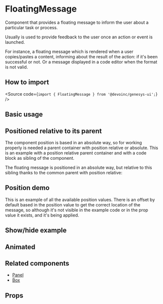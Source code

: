 

<Meta of={Stories} />

# FloatingMessage

Component that provides a floating message to inform the user about a particular
task or process.

Usually is used to provide feedback to the user once an action or event is
launched.

For instance, a floating message which is rendered when a user copies/pastes a
content, informing about the result of the action: if it's been successful or
not. Or a message displayed in a code editor when the format is not valid.

## How to import

<Source code={`import { FloatingMessage } from '@devoinc/genesys-ui';`} />

## Basic usage

<Canvas of={Stories.Playground} />

## Positioned relative to its parent

The component position is based in an absolute way, so for working properly is
needed a parent container with position relative or absolute. This is an example
with a position relative parent container and with a code block as sibling of
the component.

The floating message is positioned in an absolute way, but relative to this
sibling thanks to the common parent with position relative:

<Canvas of={Stories.PositionedToItsParent} />

## Position demo

This is an example of all the available position values. There is an offset by
default based in the position value to get the correct location of the message,
so although it's not visible in the example code or in the prop value it exists,
and it's being applied.

<Canvas of={Stories.Position} />

## Show/hide example

<Canvas of={Stories.ShowHideButton} />

## Animated

<Canvas of={Stories.Animated} />

## Related components

- [Panel](?path=/docs/components-layout-panel--overview)
- [Box](?path=/docs/components-layout-box--overview)

## Props

<ArgTypes of={Stories} />
